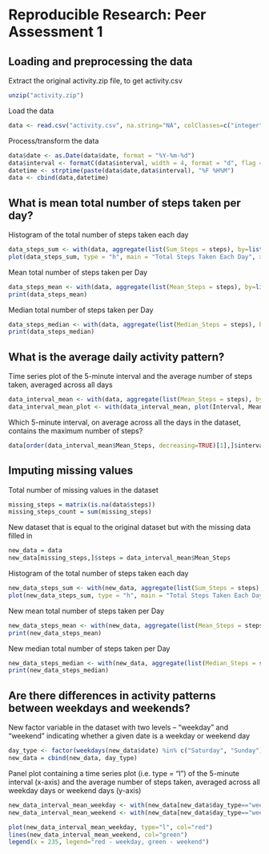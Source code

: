 # Reproducible Research: Peer Assessment 1

## Loading and preprocessing the data

Extract the original activity.zip file, to get activity.csv
```r
unzip("activity.zip")
```

Load the data
```r
data <- read.csv("activity.csv", na.string="NA", colClasses=c("integer", "Date", "integer"))
```

Process/transform the data
```r
data$date <- as.Date(data$date, format = "%Y-%m-%d")
data$interval <- formatC(data$interval, width = 4, format = "d", flag = "0")
datetime <- strptime(paste(data$date,data$interval), "%F %H%M")
data <- cbind(data,datetime)
```


## What is mean total number of steps taken per day?

Histogram of the total number of steps taken each day
```r
data_steps_sum <- with(data, aggregate(list(Sum_Steps = steps), by=list(Date = date), FUN=sum))
plot(data_steps_sum, type = "h", main = "Total Steps Taken Each Day", xlab = "Date", ylab = "Total Steps")
```

Mean total number of steps taken per Day
```r
data_steps_mean <- with(data, aggregate(list(Mean_Steps = steps), by=list(Date = date), FUN=mean))
print(data_steps_mean)
```

Median total number of steps taken per Day
```r
data_steps_median <- with(data, aggregate(list(Median_Steps = steps), by=list(Date = date), FUN=median, na.rm=TRUE))
print(data_steps_median)
```

## What is the average daily activity pattern?

Time series plot of the 5-minute interval and the average number of steps taken, averaged across all days
```r
data_interval_mean <- with(data, aggregate(list(Mean_Steps = steps), by=list(Interval = interval), FUN=mean, na.rm=TRUE))
data_interval_mean_plot <- with(data_interval_mean, plot(Interval, Mean_Steps, type="l"))
```

Which 5-minute interval, on average across all the days in the dataset, contains the maximum number of steps?
```r
data[order(data_interval_mean$Mean_Steps, decreasing=TRUE)[1],]$interval
```

## Imputing missing values

Total number of missing values in the dataset
```r
missing_steps = matrix(is.na(data$steps))
missing_steps_count = sum(missing_steps)
```

New dataset that is equal to the original dataset but with the missing data filled in
```r
new_data = data
new_data[missing_steps,]$steps = data_interval_mean$Mean_Steps
```

Histogram of the total number of steps taken each day
```r
new_data_steps_sum <- with(new_data, aggregate(list(Sum_Steps = steps), by=list(Date = date), FUN=sum))
plot(new_data_steps_sum, type = "h", main = "Total Steps Taken Each Day - after missing values were imputed", xlab = "Date", ylab = "Total Steps")
```

New mean total number of steps taken per Day
```r
new_data_steps_mean <- with(new_data, aggregate(list(Mean_Steps = steps), by=list(Date = date), FUN=mean, na.rm=TRUE))
print(new_data_steps_mean)
```

New median total number of steps taken per Day
```r
new_data_steps_median <- with(new_data, aggregate(list(Median_Steps = steps), by=list(Date = date), FUN=median, na.rm=TRUE))
print(new_data_steps_median)
```

## Are there differences in activity patterns between weekdays and weekends?

New factor variable in the dataset with two levels -- "weekday" and "weekend" indicating whether a given date is a weekday or weekend day
```r
day_type <- factor(weekdays(new_data$date) %in% c("Saturday", "Sunday"), labels = c("weekday", "weekend"))
new_data = cbind(new_data, day_type)
```

Panel plot containing a time series plot (i.e. type = "l") of the 5-minute interval (x-axis) and the average number of steps taken, averaged across all weekday days or weekend days (y-axis)
```r
new_data_interval_mean_weekday <- with(new_data[new_data$day_type=="weekday",], aggregate(list(Mean_Steps = steps), by=list(Interval = interval), FUN=mean, na.rm=TRUE))
new_data_interval_mean_weekend <- with(new_data[new_data$day_type=="weekend",], aggregate(list(Mean_Steps = steps), by=list(Interval = interval), FUN=mean, na.rm=TRUE))

plot(new_data_interval_mean_weekday, type="l", col="red")
lines(new_data_interval_mean_weekend, col="green")
legend(x = 235, legend="red - weekday, green - weekend")

```
